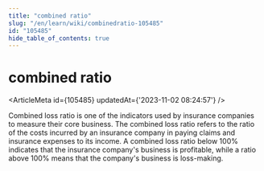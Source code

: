 ```yaml
---
title: "combined ratio"
slug: "/en/learn/wiki/combinedratio-105485"
id: "105485"
hide_table_of_contents: true
---
```



# combined ratio

<ArticleMeta id={105485} updatedAt={'2023-11-02 08:24:57'} />
<div className='border-solid border-b border-t-0 my-4 border-[var(--ifm-color-gray-300)]' />

Combined loss ratio is one of the indicators used by insurance companies to measure their core business. The combined loss ratio refers to the ratio of the costs incurred by an insurance company in paying claims and insurance expenses to its income. A combined loss ratio below 100% indicates that the insurance company's business is profitable, while a ratio above 100% means that the company's business is loss-making.
